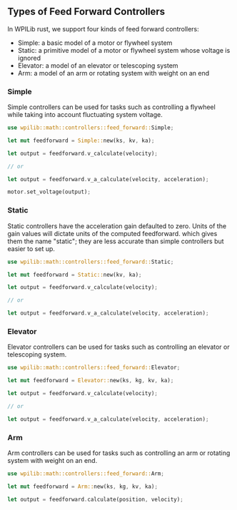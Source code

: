 ## Types of Feed Forward Controllers

In WPILib rust, we support four kinds of feed forward controllers:

- Simple: a basic model of a motor or flywheel system
- Static: a primitive model of a motor or flywheel system whose voltage is ignored
- Elevator: a model of an elevator or telescoping system
- Arm: a model of an arm or rotating system with weight on an end

### Simple

Simple controllers can be used for tasks such as controlling a flywheel while taking into account fluctuating system
voltage.

```rust copy
use wpilib::math::controllers::feed_forward::Simple;

let mut feedforward = Simple::new(ks, kv, ka);

let output = feedforward.v_calculate(velocity);

// or

let output = feedforward.v_a_calculate(velocity, acceleration);

motor.set_voltage(output);
```

### Static

Static controllers have the acceleration gain defaulted to zero. Units of the gain values will dictate 
units of the computed feedforward. which gives them the name "static"; they are less accurate than simple
controllers but easier to set up.

```rust copy
use wpilib::math::controllers::feed_forward::Static;

let mut feedforward = Static::new(kv, ka);

let output = feedforward.v_calculate(velocity);

// or

let output = feedforward.v_a_calculate(velocity, acceleration);
```

### Elevator

Elevator controllers can be used for tasks such as controlling an elevator or telescoping system.

```rust copy
use wpilib::math::controllers::feed_forward::Elevator;

let mut feedforward = Elevator::new(ks, kg, kv, ka);

let output = feedforward.v_calculate(velocity);

// or

let output = feedforward.v_a_calculate(velocity, acceleration);
```

### Arm

Arm controllers can be used for tasks such as controlling an arm or rotating system with weight on an end.

```rust copy
use wpilib::math::controllers::feed_forward::Arm;

let mut feedforward = Arm::new(ks, kg, kv, ka);

let output = feedforward.calculate(position, velocity);
```
